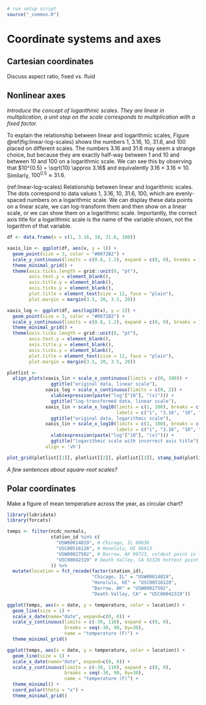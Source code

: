 ```r
# run setup script
source("_common.R")
```

# Coordinate systems and axes

## Cartesian coordinates

Discuss aspect ratio, fixed vs. fluid

## Nonlinear axes

*Introduce the concept of logarithmic scales. They are linear in multiplication, a unit step on the scale corresponds to multiplication with a fixed factor.*


To explain the relationship between linear and logarithmic scales, Figure \@ref(fig:linear-log-scales) shows the numbers 1, 3.16, 10, 31.6, and 100 placed on different scales. The numbers 3.16 and 31.6 may seem a strange choice, but because they are exactly half-way between 1 and 10 and between 10 and 100 on a logarithmic scale. We can see this by observing that $10^{0.5} = \sqrt(10) \approx 3.16$ and equivalently $3.16 \times 3.16 \approx 10$. Similarly, $100^{0.5} \approx 31.6$.

(ref:linear-log-scales) Relationship between linear and logarithmic scales. The dots correspond to data values 1, 3.16, 10, 31.6, 100, which are evenly-spaced numbers on a logarithmic scale. We can display these data points on a linear scale, we can log-transform them and then show on a linear scale, or we can show them on a logarithmic scale. Importantly, the correct axis title for a logarithmic scale is the name of the variable shown, not the logarithm of that variable.

```r
df <- data.frame(x = c(1, 3.16, 10, 31.6, 100))

xaxis_lin <- ggplot(df, aes(x, y = 1)) + 
  geom_point(size = 3, color = "#0072B2") + 
  scale_y_continuous(limits = c(0.8, 1.2), expand = c(0, 0), breaks = 1) +
  theme_minimal_grid() +
  theme(axis.ticks.length = grid::unit(0, "pt"),
        axis.text.y = element_blank(),
        axis.title.y = element_blank(),
        axis.ticks.y = element_blank(),
        plot.title = element_text(size = 12, face = "plain"),
        plot.margin = margin(3.5, 20, 3.5, 20))

xaxis_log <- ggplot(df, aes(log10(x), y = 1)) + 
  geom_point(size = 3, color = "#0072B2") + 
  scale_y_continuous(limits = c(0.8, 1.2), expand = c(0, 0), breaks = 1) +
  theme_minimal_grid() +
  theme(axis.ticks.length = grid::unit(0, "pt"),
        axis.text.y = element_blank(),
        axis.title.y = element_blank(),
        axis.ticks.y = element_blank(),
        plot.title = element_text(size = 12, face = "plain"),
        plot.margin = margin(3.5, 20, 3.5, 20))

plotlist <- 
  align_plots(xaxis_lin + scale_x_continuous(limits = c(0, 100)) + 
                ggtitle("original data, linear scale"),
              xaxis_log + scale_x_continuous(limits = c(0, 2)) +
                xlab(expression(paste("log"["10"], "(x)"))) + 
                ggtitle("log-transformed data, linear scale"),
              xaxis_lin + scale_x_log10(limits = c(1, 100), breaks = c(1, 3.16, 10, 31.6, 100),
                                        labels = c("1", "3.16", "10", "3.16", "100")) + 
                ggtitle("original data, logarithmic scale"),
              xaxis_lin + scale_x_log10(limits = c(1, 100), breaks = c(1, 3.16, 10, 31.6, 100),
                                        labels = c("1", "3.16", "10", "3.16", "100")) +
                xlab(expression(paste("log"["10"], "(x)"))) + 
                ggtitle("logarithmic scale with incorrect axis title"),
              align = 'vh')

plot_grid(plotlist[[1]], plotlist[[2]], plotlist[[3]], stamp_bad(plotlist[[4]]), ncol = 1)

```

*A few sentences about square-root scales?*

## Polar coordinates

Make a figure of mean temperature across the year, as circular chart?

```r
library(lubridate)
library(forcats)

temps <- filter(ncdc_normals,
                station_id %in% c(
                  "USW00014819", # Chicago, IL 60638
                  "USC00516128", # Honolulu, HI 96813
                  "USW00027502", # Barrow, AK 99723, coldest point in the US
                  "USC00042319" # Death Valley, CA 92328 hottest point in the US
                )) %>%
  mutate(location = fct_recode(factor(station_id),
                               "Chicago, IL" = "USW00014819",
                               "Honolulu, HI" = "USC00516128",
                               "Barrow, AK" = "USW00027502",
                               "Death Valley, CA" = "USC00042319"))

ggplot(temps, aes(x = date, y = temperature, color = location)) +
  geom_line(size = 1) +
  scale_x_date(name="date", expand=c(0, 0)) + 
  scale_y_continuous(limits = c(-30, 110), expand = c(0, 0),
                     breaks = seq(-30, 90, by=30),
                     name = "temperature (F)") +
  theme_minimal_grid()
```

```r
ggplot(temps, aes(x = date, y = temperature, color = location)) +
  geom_line(size = 1) +
  scale_x_date(name="date", expand=c(0, 0)) + 
  scale_y_continuous(limits = c(-30, 110), expand = c(0, 0),
                     breaks = seq(-30, 90, by=30),
                     name = "temperature (F)") +
  theme_minimal() +
  coord_polar(theta = "x") +
  theme_minimal_grid()
```
